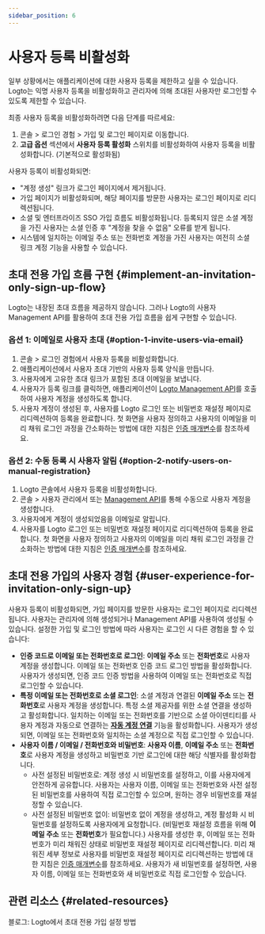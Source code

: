 ```yaml
---
sidebar_position: 6
---
```


# 사용자 등록 비활성화

일부 상황에서는 애플리케이션에 대한 사용자 등록을 제한하고 싶을 수 있습니다. Logto는 익명 사용자 등록을 비활성화하고 관리자에 의해 초대된 사용자만 로그인할 수 있도록 제한할 수 있습니다.

최종 사용자 등록을 비활성화하려면 다음 단계를 따르세요:

1. <CloudLink to="/sign-in-experience/sign-up-and-sign-in">
     콘솔 > 로그인 경험 > 가입 및 로그인
   </CloudLink>
   페이지로 이동합니다.
2. **고급 옵션** 섹션에서 **사용자 등록 활성화** 스위치를 비활성화하여 사용자 등록을 비활성화합니다. (기본적으로 활성화됨)

사용자 등록이 비활성화되면:

- "계정 생성" 링크가 로그인 페이지에서 제거됩니다.
- 가입 페이지가 비활성화되며, 해당 페이지를 방문한 사용자는 로그인 페이지로 리디렉션됩니다.
- 소셜 및 엔터프라이즈 SSO 가입 흐름도 비활성화됩니다. 등록되지 않은 소셜 계정을 가진 사용자는 소셜 인증 후 "계정을 찾을 수 없음" 오류를 받게 됩니다.
- 시스템에 일치하는 이메일 주소 또는 전화번호 계정을 가진 사용자는 여전히 소셜 링크 계정 기능을 사용할 수 있습니다.

## 초대 전용 가입 흐름 구현 \{#implement-an-invitation-only-sign-up-flow}

Logto는 내장된 초대 흐름을 제공하지 않습니다. 그러나 Logto의 사용자 Management API를 활용하여 초대 전용 가입 흐름을 쉽게 구현할 수 있습니다.

### 옵션 1: 이메일로 사용자 초대 \{#option-1-invite-users-via-email}

1. <CloudLink to="/sign-in-experience/sign-up-and-sign-in">콘솔 > 로그인 경험</CloudLink>에서 사용자
   등록을 비활성화합니다.
2. 애플리케이션에서 사용자 초대 기반의 사용자 등록 양식을 만듭니다.
3. 사용자에게 고유한 초대 링크가 포함된 초대 이메일을 보냅니다.
4. 사용자가 등록 링크를 클릭하면, 애플리케이션이 [Logto Management API](https://openapi.logto.io/operation/operation-createuser)를 호출하여 사용자 계정을 생성하도록 합니다.
5. 사용자 계정이 생성된 후, 사용자를 Logto 로그인 또는 비밀번호 재설정 페이지로 리디렉션하여 등록을 완료합니다. 첫 화면을 사용자 정의하고 사용자의 이메일을 미리 채워 로그인 과정을 간소화하는 방법에 대한 지침은 [인증 매개변수](/end-user-flows/authentication-parameters/)를 참조하세요.

### 옵션 2: 수동 등록 시 사용자 알림 \{#option-2-notify-users-on-manual-registration}

1. Logto 콘솔에서 사용자 등록을 비활성화합니다.
2. <CloudLink to="/users">콘솔 > 사용자 관리</CloudLink>에서 또는 [Management
   API](https://openapi.logto.io/operation/operation-createuser)를 통해 수동으로 사용자 계정을
   생성합니다.
3. 사용자에게 계정이 생성되었음을 이메일로 알립니다.
4. 사용자를 Logto 로그인 또는 비밀번호 재설정 페이지로 리디렉션하여 등록을 완료합니다. 첫 화면을 사용자 정의하고 사용자의 이메일을 미리 채워 로그인 과정을 간소화하는 방법에 대한 지침은 [인증 매개변수](/end-user-flows/authentication-parameters/)를 참조하세요.

## 초대 전용 가입의 사용자 경험 \{#user-experience-for-invitation-only-sign-up}

사용자 등록이 비활성화되면, 가입 페이지를 방문한 사용자는 로그인 페이지로 리디렉션됩니다. 사용자는 관리자에 의해 생성되거나 Management API를 사용하여 생성될 수 있습니다. 설정한 가입 및 로그인 방법에 따라 사용자는 로그인 시 다른 경험을 할 수 있습니다:

- **인증 코드로 이메일 또는 전화번호로 로그인**: **이메일 주소** 또는 **전화번호**로 사용자 계정을 생성합니다. 이메일 또는 전화번호 인증 코드 로그인 방법을 활성화합니다. 사용자가 생성되면, 인증 코드 인증 방법을 사용하여 이메일 또는 전화번호로 직접 로그인할 수 있습니다.
- **특정 이메일 또는 전화번호로 소셜 로그인**: 소셜 계정과 연결된 **이메일 주소** 또는 **전화번호**로 사용자 계정을 생성합니다. 특정 소셜 제공자를 위한 소셜 연결을 생성하고 활성화합니다. 일치하는 이메일 또는 전화번호를 기반으로 소셜 아이덴티티를 사용자 계정과 자동으로 연결하는 [**자동 계정 연결**](/end-user-flows/sign-up-and-sign-in/social-sign-in#account-linking) 기능을 활성화합니다. 사용자가 생성되면, 이메일 또는 전화번호와 일치하는 소셜 계정으로 직접 로그인할 수 있습니다.
- **사용자 이름 / 이메일 / 전화번호와 비밀번호**: **사용자 이름**, **이메일 주소** 또는 **전화번호**로 사용자 계정을 생성하고 비밀번호 기반 로그인에 대한 해당 식별자를 활성화합니다.
  - 사전 설정된 비밀번호로: 계정 생성 시 비밀번호를 설정하고, 이를 사용자에게 안전하게 공유합니다. 사용자는 사용자 이름, 이메일 또는 전화번호와 사전 설정된 비밀번호를 사용하여 직접 로그인할 수 있으며, 원하는 경우 비밀번호를 재설정할 수 있습니다.
  - 사전 설정된 비밀번호 없이: 비밀번호 없이 계정을 생성하고, 계정 활성화 시 비밀번호를 설정하도록 사용자에게 요청합니다. (비밀번호 재설정 흐름을 위해 **이메일 주소** 또는 **전화번호**가 필요합니다.) 사용자를 생성한 후, 이메일 또는 전화번호가 미리 채워진 상태로 비밀번호 재설정 페이지로 리디렉션합니다. 미리 채워진 세부 정보로 사용자를 비밀번호 재설정 페이지로 리디렉션하는 방법에 대한 지침은 [인증 매개변수](/end-user-flows/authentication-parameters/)를 참조하세요. 사용자가 새 비밀번호를 설정하면, 사용자 이름, 이메일 또는 전화번호와 새 비밀번호로 직접 로그인할 수 있습니다.

## 관련 리소스 \{#related-resources}

<Url href="https://blog.logto.io/invitation-only-sign-up">
  블로그: Logto에서 초대 전용 가입 설정 방법
</Url>
